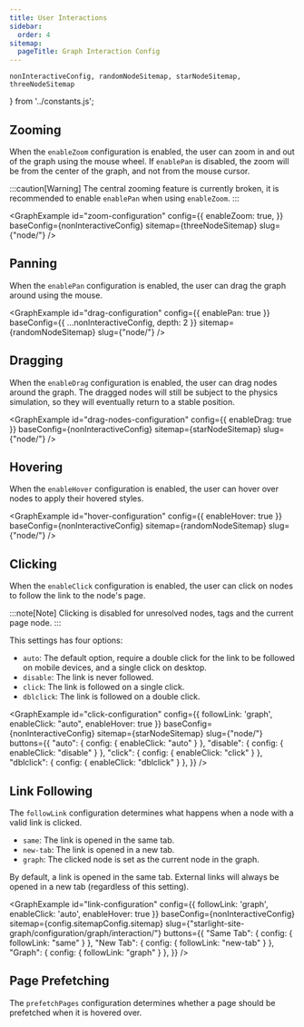 ```yaml
---
title: User Interactions
sidebar:
  order: 4
sitemap:
  pageTitle: Graph Interaction Config
---
```



	nonInteractiveConfig, randomNodeSitemap, starNodeSitemap, threeNodeSitemap
} from '../constants.js';

## Zooming

When the `enableZoom` configuration is enabled, the user can zoom in and out of the graph using the mouse wheel.
If `enablePan` is disabled, the zoom will be from the center of the graph, and not from the mouse cursor.

:::caution[Warning]
The central zooming feature is currently broken, it is recommended to enable `enablePan` when using `enableZoom`.
:::

<GraphExample id="zoom-configuration" config={{
	enableZoom: true,
}} baseConfig={nonInteractiveConfig} sitemap={threeNodeSitemap} slug={"node/"} />

## Panning

When the `enablePan` configuration is enabled, the user can drag the graph around using the mouse.

<GraphExample id="drag-configuration" config={{
	enablePan: true
}} baseConfig={{ ...nonInteractiveConfig, depth: 2 }} sitemap={randomNodeSitemap} slug={"node/"} />

## Dragging

When the `enableDrag` configuration is enabled, the user can drag nodes around the graph.
The dragged nodes will still be subject to the physics simulation, so they will eventually return to a stable position.

<GraphExample id="drag-nodes-configuration" config={{
	enableDrag: true
}} baseConfig={nonInteractiveConfig} sitemap={starNodeSitemap} slug={"node/"} />

## Hovering

When the `enableHover` configuration is enabled, the user can hover over nodes to apply their hovered styles.

<GraphExample id="hover-configuration" config={{
	enableHover: true
}} baseConfig={nonInteractiveConfig} sitemap={randomNodeSitemap} slug={"node/"} />


## Clicking

When the `enableClick` configuration is enabled, the user can click on nodes to follow the link to the node's page.

:::note[Note]
Clicking is disabled for unresolved nodes, tags and the current page node.
:::

This settings has four options:
- `auto`: The default option, require a double click for the link to be followed on mobile devices, and a single click on desktop.
- `disable`: The link is never followed.
- `click`: The link is followed on a single click.
- `dblclick`: The link is followed on a double click.


<GraphExample id="click-configuration" config={{
	followLink: 'graph',
	enableClick: "auto",
	enableHover: true
}} baseConfig={nonInteractiveConfig} sitemap={starNodeSitemap} slug={"node/"}
	buttons={{
		"auto": { config: { enableClick: "auto" } },
		"disable": { config: { enableClick: "disable" } },
		"click": { config: { enableClick: "click" } },
		"dblclick": { config: { enableClick: "dblclick" } },
	}}
/>


## Link Following

The `followLink` configuration determines what happens when a node with a valid link is clicked.
- `same`: The link is opened in the same tab.
- `new-tab`: The link is opened in a new tab.
- `graph`: The clicked node is set as the current node in the graph.

By default, a link is opened in the same tab. External links will always be opened in a new tab (regardless of this setting).

<GraphExample id="link-configuration" config={{
	followLink: 'graph',
	enableClick: 'auto',
	enableHover: true
}} baseConfig={nonInteractiveConfig} sitemap={config.sitemapConfig.sitemap} slug={"starlight-site-graph/configuration/graph/interaction/"}
	buttons={{
		"Same Tab": { config: { followLink: "same" } },
		"New Tab": { config: { followLink: "new-tab" } },
		"Graph": { config: { followLink: "graph" } },
	}}
/>

## Page Prefetching

The `prefetchPages` configuration determines whether a page should be prefetched when it is hovered over.
